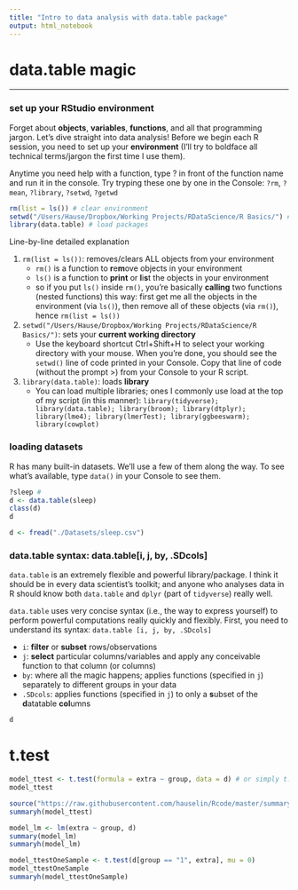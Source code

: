 ```yaml
---
title: "Intro to data analysis with data.table package"
output: html_notebook
---
```


# data.table magic

---

### set up your RStudio environment

Forget about **objects**, **variables**, **functions**, and all that programming jargon. Let's dive straight into data analysis! Before we begin each R session, you need to set up your **environment** (I'll try to boldface all technical terms/jargon the first time I use them). 

Anytime you need help with a function, type ? in front of the function name and run it in the console. Try tryping these one by one in the Console: `?rm`, `?mean`, `?library`, `?setwd`, `?getwd`

```r
rm(list = ls()) # clear environment
setwd("/Users/Hause/Dropbox/Working Projects/RDataScience/R Basics/") # set working directory
library(data.table) # load packages
```

Line-by-line detailed explanation

1. `rm(list = ls())`: removes/clears ALL objects from your environment
    * `rm()` is a function to **r**e**m**ove objects in your environment
    * `ls()` is a function to **print** or **l**i**s**t the objects in your environment
    * so if you put `ls()` inside `rm()`, you're basically **calling** two functions (nested functions) this way: first get me all the objects in the environment (via `ls()`), then remove all of these objects (via `rm()`), hence `rm(list = ls())`
2. `setwd("/Users/Hause/Dropbox/Working Projects/RDataScience/R Basics/")`: sets your **current working directory**
    * Use the keyboard shortcut Ctrl+Shift+H to select your working directory with your mouse. When you're done, you should see the `setwd()` line of code printed in your Console. Copy that line of code (without the prompt >) from your Console to your R script.
3. `library(data.table)`: loads **library**
    * You can load multiple libraries; ones I commonly use load at the top of my script (in this manner): `library(tidyverse); library(data.table); library(broom); library(dtplyr); library(lme4); library(lmerTest); library(ggbeeswarm); library(cowplot)`


### loading datasets
R has many built-in datasets. We'll use a few of them along the way. To see what's available, type `data()` in your Console to see them. 

```r
?sleep # 
d <- data.table(sleep) 
class(d)
d
```


```r
d <- fread("./Datasets/sleep.csv")
```


### data.table syntax: data.table[i, j, by, .SDcols] 

`data.table` is an extremely flexible and powerful library/package. I think it should be in every data scientist's toolkit; and anyone who analyses data in R should know both `data.table` and `dplyr` (part of `tidyverse`) really well.

`data.table` uses very concise syntax (i.e., the way to express yourself) to perform powerful computations really quickly and flexibly. First, you need to understand its syntax: `data.table [i, j, by, .SDcols]`

* `i`: **filter** or **subset** rows/observations
* `j`: **select** particular columns/variables and apply any conceivable function to that column (or columns) 
* `by`: where all the magic happens; applies functions (specified in `j`) separately to different groups in your data
* `.SDcols`: applies functions (specified in `j`) to only a **s**ubset of the **d**atatable **col**umns

```r
d


```

# t.test

```r
model_ttest <- t.test(formula = extra ~ group, data = d) # or simply t.test(extra ~ group, d)
model_ttest
```

```r
source("https://raw.githubusercontent.com/hauselin/Rcode/master/summaryh.R")
summaryh(model_ttest)
```

```r
model_lm <- lm(extra ~ group, d)
summary(model_lm)
summaryh(model_lm)
```

```r
model_ttestOneSample <- t.test(d[group == "1", extra], mu = 0)
model_ttestOneSample
summaryh(model_ttestOneSample)
```

